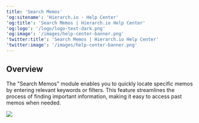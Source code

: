 ```yaml
---
title: 'Search Memos'
'og:sitename': 'Hierarch.io - Help Center'
'og:title': 'Search Memos | Hierarch.io Help Center'
'og:logo': '/logo/logo-text-dark.png'
'og:image': '/images/help-center-banner.png'
'twitter:title': 'Search Memos | Hierarch.io Help Center'
'twitter:image': '/images/help-center-banner.png'
---
```


## Overview

The "Search Memos" module enables you to quickly locate specific memos by entering relevant keywords or filters. This feature streamlines the process of finding important information, making it easy to access past memos when needed.



![](/images/workflows/search_memos001.png)